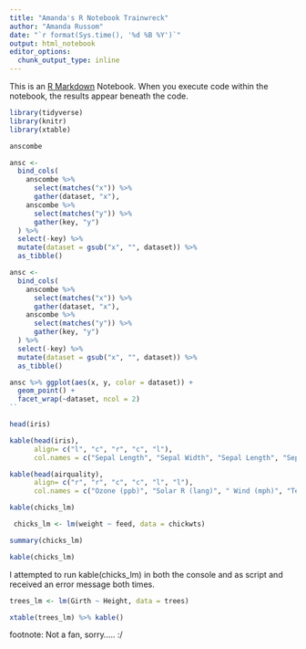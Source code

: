 ```yaml
---
title: "Amanda's R Notebook Trainwreck"
author: "Amanda Russom"
date: "`r format(Sys.time(), '%d %B %Y')`"
output: html_notebook
editor_options:
  chunk_output_type: inline
---
```


This is an [R Markdown](http://rmarkdown.rstudio.com) Notebook. When you execute code within the notebook, the results appear beneath the code. 
```r
library(tidyverse)
library(knitr)
library(xtable)
```

```r
anscombe
```

```r
ansc <- 
  bind_cols(
    anscombe %>% 
      select(matches("x")) %>% 
      gather(dataset, "x"),
    anscombe %>% 
      select(matches("y")) %>% 
      gather(key, "y")
  ) %>% 
  select(-key) %>% 
  mutate(dataset = gsub("x", "", dataset)) %>%
  as_tibble()
```
```r
ansc <-
  bind_cols(
    anscombe %>% 
      select(matches("x")) %>% 
      gather(dataset, "x"),
    anscombe %>% 
      select(matches("y")) %>% 
      gather(key, "y")
  ) %>%
  select(-key) %>% 
  mutate(dataset = gsub("x", "", dataset)) %>%  
  as_tibble()
```

```r
ansc %>% ggplot(aes(x, y, color = dataset)) +
  geom_point() +
  facet_wrap(~dataset, ncol = 2)
``
```


```r
head(iris)
```


```r
kable(head(iris), 
      align= c("l", "c", "r", "c", "l"),
      col.names = c("Sepal Length", "Sepal Width", "Sepal Length", "Sepal Width", "Species"))
```

```r
kable(head(airquality), 
      align= c("r", "r", "c", "c", "l", "l"),
      col.names = c("Ozone (ppb)", "Solar R (lang)", " Wind (mph)", "Temp (°F)", "Month", "Day"))
```
```r
kable(chicks_lm)
```

```r
 chicks_lm <- lm(weight ~ feed, data = chickwts)
```

```r
summary(chicks_lm)
```
```r
kable(chicks_lm)
```
 
I attempted to run kable(chicks_lm) in both the console and as script and received an error message both times.

```r
trees_lm <- lm(Girth ~ Height, data = trees)
```

```r
xtable(trees_lm) %>% kable()
```
footnote: Not a fan, sorry..... :/

 
 